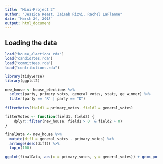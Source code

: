 ```yaml
---
title: "Mini-Project 2"
author: "Jessica Keast, Zainab Rizvi, Rachel LaFlamme"
date: "March 24, 2017"
output: html_document
---
```



## Loading the data

```r
load("house_elections.rda")
load("candidates.rda")
load("committees.rda")
load("contributions.rda")
```

```r
library(tidyverse)
library(ggplot2)
```

```r
new_house <- house_elections %>%
  select(party, primary_votes, general_votes, state, ge_winner) %>%
  filter(party == "R" | party == "D")
  
filterVotes(field1 = primary_votes, field2 = general_votes)

filterVotes <- function(field1, field2) {
    dplyr::filter(new_house, field1 > 0  & field2 > 0)
}

finalData <- new_house %>%
  mutate(diff = general_votes - primary_votes) %>%
  arrange(desc(diff)) %>%
  top_n(100)

ggplot(finalData, aes(x = primary_votes, y = general_votes)) + geom_point(aes(color = party))
```